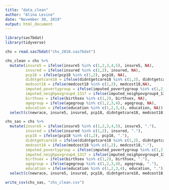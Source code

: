 ```yaml
---
title: "data_clean"
author: "Alina Levine"
date: "November 30, 2019"
output: html_document
---
```


```r
library(sas7bdat)
library(tidyverse)

chs = read.sas7bdat("chs_2018.sas7bdat")

chs_clean = chs %>%
  mutate(insure5 = ifelse(insure5 %in% c(1,2,3,4,5), insure5, NA),
         insured = ifelse(insured %in% c(1,2), insured, NA),
         pcp18 = ifelse(pcp18 %in% c(1,2), pcp18, NA),
         didntgetcare18 = ifelse(didntgetcare18 %in% c(1,2), didntgetcare18, NA),
         medcost18 = ifelse(medcost18 %in% c(1,2), medcost18,NA),
         imputed_povertygroup = ifelse(imputed_povertygroup %in% c(1,2,3,4,5), imputed_povertygroup, NA),
         imputed_neighpovgroup4_1317 = ifelse(imputed_neighpovgroup4_1317 %in% c(1,2,3,4), imputed_neighpovgroup4_1317, NA),
         birthsex = ifelse(birthsex %in% c(1,2), birthsex, NA),
         agegroup = ifelse(agegroup %in% c(1,2,3,4), agegroup, NA),
         education = ifelse(education %in% c(1,2,3,4), education, NA)) %>%
  select(c(newrace, insure5, insured, pcp18, didntgetcare18, medcost18, imputed_povertygroup, imputed_neighpovgroup4_1317, birthsex, agegroup, education, strata, wt19_dual))

chs_sas = chs %>%
  mutate(insure5 = ifelse(insure5 %in% c(1,2,3,4,5), insure5, "."),
         insured = ifelse(insured %in% c(1,2), insured, "."),
         pcp18 = ifelse(pcp18 %in% c(1,2), pcp18, "."),
         didntgetcare18 = ifelse(didntgetcare18 %in% c(1,2), didntgetcare18, "."),
         medcost18 = ifelse(medcost18 %in% c(1,2), medcost18,"."),
         imputed_povertygroup = ifelse(imputed_povertygroup %in% c(1,2,3,4,5), imputed_povertygroup, "."),
         imputed_neighpovgroup4_1317 = ifelse(imputed_neighpovgroup4_1317 %in% c(1,2,3,4), imputed_neighpovgroup4_1317, "."),
         birthsex = ifelse(birthsex %in% c(1,2), birthsex, "."),
         agegroup = ifelse(agegroup %in% c(1,2,3,4), agegroup, "."),
         education = ifelse(education %in% c(1,2,3,4), education, ".")) %>%
  select(c(newrace, insure5, insured, pcp18, didntgetcare18, medcost18, imputed_povertygroup, imputed_neighpovgroup4_1317, birthsex, agegroup, education, strata, wt19_dual))

write_csv(chs_sas, "chs_clean.csv")
```
